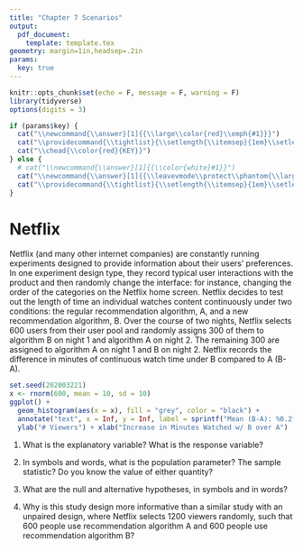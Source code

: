```yaml
---
title: "Chapter 7 Scenarios"
output: 
  pdf_document:
    template: template.tex
geometry: margin=1in,headsep=.2in
params:
  key: true
---
```



```r
knitr::opts_chunk$set(echo = F, message = F, warning = F)
library(tidyverse)
options(digits = 3)
```

```r
if (params$key) {
  cat("\\newcommand{\\answer}[1]{{\\large\\color{red}\\emph{#1}}}")
  cat("\\providecommand{\\tightlist}{\\setlength{\\itemsep}{1em}\\setlength{\\parskip}{0pt}}")
  cat("\\chead{\\color{red}{KEY}}")
} else {
  # cat("\\newcommand{\\answer}[1]{{\\color{white}#1}}") 
  cat("\\newcommand{\\answer}[1]{{\\leavevmode\\protect\\phantom{\\large #1}}}")
  cat("\\providecommand{\\tightlist}{\\setlength{\\itemsep}{1em}\\setlength{\\parskip}{0pt}}")
}

``` 

# Netflix

Netflix (and many other internet companies) are constantly running experiments designed to provide information about their users' preferences. In one experiment design type, they record typical user interactions with the product and then randomly change the interface: for instance, changing the order of the categories on the Netflix home screen. Netflix decides to test out the length of time an individual watches content continuously under two conditions: the regular recommendation algorithm, A, and a new recommendation algorithm, B. Over the course of two nights, Netflix selects 600 users from their user pool and randomly assigns 300 of them to algorithm B on night 1 and algorithm A on night 2. The remaining 300 are assigned to algorithm A on night 1 and B on night 2. Netflix records the difference in minutes of continuous watch time under B compared to A (B-A). 

```r
set.seed(202003221)
x <- rnorm(600, mean = 10, sd = 10)
ggplot() + 
  geom_histogram(aes(x = x), fill = "grey", color = "black") + 
  annotate("text", x = Inf, y = Inf, label = sprintf("Mean (B-A): %0.2f\nSD (B-A): %0.2f", mean(x), sd(x)), hjust = 1.1, vjust = 1.1) + 
  ylab("# Viewers") + xlab("Increase in Minutes Watched w/ B over A")
```

1. What is the explanatory variable? What is the response variable?    
\longanswer\answer{The explanatory variable is whether recommendation algorithm A or B was used. The response variable is the number of minutes of continuous TV watching.}

2. In symbols and words, what is the population parameter? The sample statistic? Do you know the value of either quantity?      
\longanswer\answer{The population parameter, $\mu_{B-A}$ is the average increase in continuous watch time with algorithm B compared to algorithm A for all Netflix viewers. The sample statistic, $\overline x_{B-A}$ is the sample mean difference in continuous watch time under algorithm B compared to algorithm A. $\overline x_{B-A} = `r mean(x)`$, while we do not know the population parameter value.}

3. What are the null and alternative hypotheses, in symbols and in words?    
\longanswer[6em]\answer{The null hypothesis is that recommendation algorithms A and B are the same. The alternative hypothesis is that recommendation algorithm B is better than recommendation algorithm A. In symbols, this is $H_0: \mu_{B-A} = 0$ and $H_A: \mu_{B-A} > 0$.}

4. Why is this study design more informative than a similar study with an unpaired design, where Netflix selects 1200 viewers randomly, such that 600 people use recommendation algorithm A and 600 people use recommendation algorithm B?    
\longanswer[6em]\answer{There is additional variability in the unpaired design study, because the two groups are made up of different people. The mean difference may be the same, but by reducing the variability and using a paired design, we have a better ability to detect that difference.}
